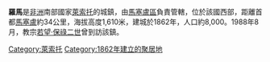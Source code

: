 {{Infobox settlement
|official_name          = 羅馬
|other_name             =
|native_name            =  
|nickname               = 
|settlement_type        = 
|motto                  =
|image_skyline          = Roma Lesotho.jpg
|imagesize              = 280px
|image_caption          = 
|image_flag             = 
|flag_size              =
|image_seal             = 
|seal_size              =
|image_map              = 
|mapsize                = 
|map_caption            = 
|pushpin_map            = Lesotho
|pushpin_label_position = bottom
|pushpin_mapsize        = 300
|pushpin_map_caption    = 
|subdivision_type       = 國家
|subdivision_name       = {{flag|Lesotho}}
|subdivision_type1      = 區
|subdivision_name1      = [[馬塞盧區|馬塞盧區]]
|subdivision_type2      =
|subdivision_name2      =
|subdivision_type3      = 
|subdivision_name3      = 
|government_footnotes   =
|government_type        =
|leader_title           =
|leader_name            =
|established_title      =  
|established_date       = 
|area_magnitude         = 
|unit_pref              = Imperial
|area_footnotes         =
|area_total_km2         = 
|area_land_km2          =
|population_as_of       = 
|population_footnotes   =
|population_note        =
|population_total       =
|population_density_km2 =
|timezone               = [[中非時間|中非時間]] 
|utc_offset             = +2
|timezone_DST           =
|utc_offset_DST         = 
|latd=29|latm=26|lats=48|latNS=S
|longd=27|longm=42|longs=29|longEW=E
|elevation_footnotes    = 
|elevation_m            = 1610
|elevation_ft           = 
|postal_code_type       =  
|postal_code            =
|area_code              =
|blank_name             =
|blank_info             =
|website                = 
|footnotes              = 
}}

'''羅馬'''是[[非洲|非洲]]南部國家[[萊索托|萊索托]]的城鎮，由[[馬塞盧區|馬塞盧區]]負責管轄，位於該國西部，距離首都[[馬塞盧|馬塞盧]]約34公里，海拔高度1,610米，建城於1862年，人口約8,000。1988年8月，教宗[[若望·保祿二世|若望·保祿二世]]曾到訪該鎮。

{{Lesotho-stub}}

{{coord|29|26|48|S|27|42|29|E|display=title|region:LS_type:city(8000)_source:dewiki}}

[[Category:萊索托|Category:萊索托]]
[[Category:1862年建立的聚居地|Category:1862年建立的聚居地]]